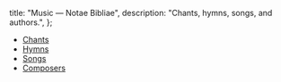   title: "Music — Notae Bibliae",
  description: "Chants, hymns, songs, and authors.",
};

<Initial text="Music" />

* [Chants](/liturgy/music/chants)
* [Hymns](/liturgy/music/hymns)
* [Songs](/liturgy/music/songs)
* [Composers](/liturgy/music/composers)
